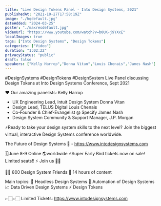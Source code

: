 ```yaml
---
title: "Live Design Tokens Panel - Into Design Systems, 2021"
publishedAt: "2021-10-27T17:58:19Z"
image: "./hqdefault.jpg"
dateAdded: "2024-03-25"
poster: "./maxresdefault.jpg"
videoUrl: "https://www.youtube.com/watch?v=b0UK-j9YXxE"
localImages: true
tags: ["Into Design Systems", "Design Tokens"]
categories: ["Video"]
duration: "1:02:22"
privacyStatus: "public"
draft: false
speakers: ["Kelly Harrop","Donna Vitan","Louis Chenais","James Nash"]
---
```

#DesignSystems #DesignTokens #DesignSystem
Live Panel discussing Design Tokens at Into Design Systems Conference, Sept 2021

❤️ Our amazing panelists:
Kelly Harrop
- UX Engineering Lead, Intuit Design System
Donna Vitan
- Design Lead, TELUS Digital
Louis Chenais
- Co-Founder & Chief-Evangelist @ Specify
James Nash
- Design System Community & Support Manager, J.P. Morgan

⚡️Ready to take your design system skills to the next level? 
Join the biggest virtual, interactive Design Systems conference worldwide.

The Future of Design Systems 🚀 - https://www.intodesignsystems.com

🗓️June 8-9 Online 🌎worldwide
⚡️Super Early Bird tickets now on sale! Limited seats!! ⚡️
Join us 🙌🏻

👋🏻 800 Design System Friends
🎨 14 hours of content

Main topics:
🎨 Headless Design Systems
🤖 Automation of Design Systems
📈 Data Driven Design Systems
⚡️ Design Tokens

👉🏻👉🏻 Limited Tickets: https://www.intodesignsystems.com
